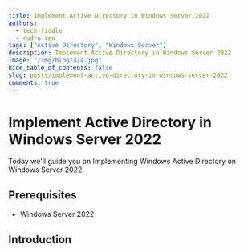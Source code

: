 ```yaml
---
title: Implement Active Directory in Windows Server 2022
authors:
  - tech-fiddle
  - rudra-sen
tags: ["Active Directory", "Windows Server"]
description: Implement Active Directory in Windows Server 2022
image: "/img/blog/4/4.jpg"
hide_table_of_contents: false
slug: posts/implement-active-directory-in-windows-server-2022
comments: true
---
```


# Implement Active Directory in Windows Server 2022

Today we'll guide you on Implementing Windows Active Directory on Windows Server 2022.

<!-- truncate -->

## Prerequisites

- Windows Server 2022

## Introduction
